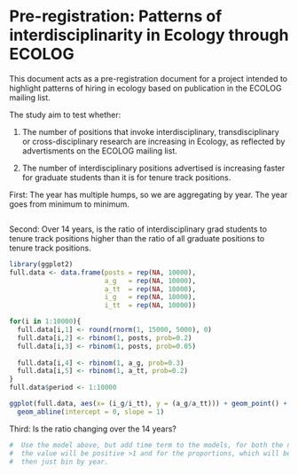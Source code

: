 Pre-registration: Patterns of interdisciplinarity in Ecology through ECOLOG
========================================================

This document acts as a pre-registration document for a project intended to highlight patterns of hiring in ecology based on publication in the ECOLOG mailing list.

The study aim to test whether:

1. The number of positions that invoke interdisciplinary, transdisciplinary or cross-disciplinary research are increasing in Ecology, as reflected by advertisments on the ECOLOG mailing list.

2. The number of interdisciplinary positions advertised is increasing faster for graduate students than it is for tenure track positions.

First: The year has multiple humps, so we are aggregating by year.  The year goes from minimum to minimum.

```r

```

Second:
Over 14 years, is the ratio of interdisciplinary grad students to tenure track positions higher than the ratio of all graduate positions to tenure track positions.

```r

library(ggplot2)
full.data <- data.frame(posts = rep(NA, 10000),
                        a_g   = rep(NA, 10000),
                        a_tt  = rep(NA, 10000),
                        i_g   = rep(NA, 10000),
                        i_tt  = rep(NA, 10000))

for(i in 1:10000){
  full.data[i,1] <- round(rnorm(1, 15000, 5000), 0)
  full.data[i,2] <- rbinom(1, posts, prob=0.2)
  full.data[i,3] <- rbinom(1, posts, prob=0.05)
  
  full.data[i,4] <- rbinom(1, a_g, prob=0.3)
  full.data[i,5] <- rbinom(1, a_tt, prob=0.2)
}
full.data$period <- 1:10000

ggplot(full.data, aes(x= (i_g/i_tt), y = (a_g/a_tt))) + geom_point() +
  geom_abline(intercept = 0, slope = 1)

```

Third:
Is the ratio changing over the 14 years?
```r
#  Use the model above, but add time term to the models, for both the number of posts, where
#  the value will be positive >1 and for the proportions, which will be beta with shifting means.
#  then just bin by year.


```
